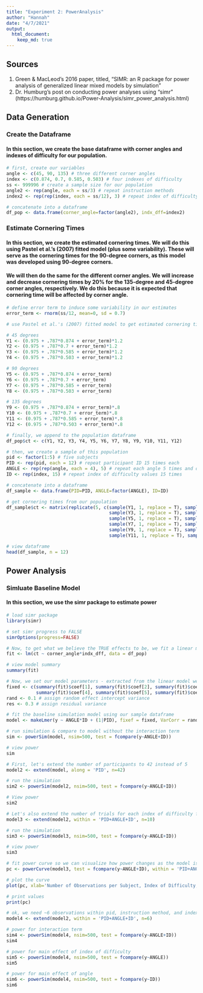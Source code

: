 ```yaml
---
title: "Experiment 2: PowerAnalysis"
author: "Hannah"
date: "4/7/2021"
output: 
  html_document:
    keep_md: true
---
```


## Sources 
1. Green & MacLeod's 2016 paper, titled, "SIMR: an R package for power analysis of generalized linear mixed models by simulation"
2. Dr. Humburg's post on conducting power analyses using "simr" (https://humburg.github.io/Power-Analysis/simr_power_analysis.html)

## Data Generation
### Create the Dataframe
#### In this section, we create the base dataframe with corner angles and indexes of difficulty for our population.
```r
# first, create our variables
angle <- c(45, 90, 135) # three different corner angles
index <- c(0.874, 0.7, 0.585, 0.503) # four indexes of difficulty
ss <- 999996 # create a sample size for our population
angle2 <- rep(angle, each = ss/3) # repeat instruction methods 
index2 <- rep(rep(index, each = ss/12), 3) # repeat index of difficulty

# concatenate into a dataframe 
df_pop <- data.frame(corner_angle=factor(angle2), indx_dff=index2)
```

### Estimate Cornering Times
#### In this section, we create the estimated cornering times. We will do this using Pastel et al.'s (2007) fitted model (plus some variability). These will serve as the cornering times for the 90-degree corners, as this model was developed using 90-degree corners.
#### We will then do the same for the different corner angles. We will increase and decrease cornering times by 20% for the 135-degree and 45-degree corner angles, respectively. We do this because it is expected that cornering time will be affected by corner angle. 

```r
# define error term to induce some variability in our estimates 
error_term <- rnorm(ss/12, mean=0, sd = 0.7) 

# use Pastel et al.'s (2007) fitted model to get estimated cornering times for each index of difficulty & corner angle

# 45 degrees
Y1 <- (0.975 + .787*0.874 + error_term)*1.2
Y2 <- (0.975 + .787*0.7 + error_term)*1.2
Y3 <- (0.975 + .787*0.585 + error_term)*1.2
Y4 <- (0.975 + .787*0.503 + error_term)*1.2

# 90 degrees
Y5 <- (0.975 + .787*0.874 + error_term)
Y6 <- (0.975 + .787*0.7 + error_term)
Y7 <- (0.975 + .787*0.585 + error_term)
Y8 <- (0.975 + .787*0.503 + error_term)

# 135 degrees
Y9 <- (0.975 + .787*0.874 + error_term)*.8
Y10 <- (0.975 + .787*0.7 + error_term)*.8
Y11 <- (0.975 + .787*0.585 + error_term)*.8
Y12 <- (0.975 + .787*0.503 + error_term)*.8

# finally, we append to the population dataframe
df_pop$ct <- c(Y1, Y2, Y3, Y4, Y5, Y6, Y7, Y8, Y9, Y10, Y11, Y12)

# then, we create a sample of this population
pid <- factor(1:5) # five subjects
PID <- rep(pid, each = 12) # repeat participant ID 15 times each
ANGLE <- rep(rep(angle, each = 4), 5) # repeat each angle 5 times and do that 5 times
ID <- rep(index, 15) # repeat index of difficulty values 15 times

# concatenate into a dataframe
df_sample <- data.frame(PID=PID, ANGLE=factor(ANGLE), ID=ID)

# get cornering times from our population
df_sample$ct <- matrix(replicate(5, c(sample(Y1, 1, replace = T), sample(Y2, 1, replace = T), 
                                      sample(Y3, 1, replace = T), sample(Y4, 1, replace = T), 
                                      sample(Y5, 1, replace = T), sample(Y6, 1, replace = T),
                                      sample(Y7, 1, replace = T), sample(Y8, 1, replace = T),
                                      sample(Y9, 1, replace = T), sample(Y10, 1, replace = T),
                                      sample(Y11, 1, replace = T), sample(Y12, 1, replace = T))), ncol=1)

# view dataframe
head(df_sample, n = 12)
```


## Power Analysis
### Simluate Baseline Model
#### In this section, we use the simr package to estimate power
```r
# load simr package 
library(simr)

# set simr progress to FALSE
simrOptions(progress=FALSE)

# Now, to get what we believe the TRUE effects to be, we fit a linear model to the population data
fit <- lm(ct ~ corner_angle*indx_dff, data = df_pop)

# view model summary
summary(fit)

# Now, we set our model parameters - extracted from the linear model we just fit 
fixed <- c(summary(fit)$coef[1], summary(fit)$coef[2], summary(fit)$coef[3],
           summary(fit)$coef[4], summary(fit)$coef[5], summary(fit)$coef[6])
rand <- 0.1 # assign random effect intercept variance
res <- 0.3 # assign residual variance

# fit the baseline simulation model using our sample dataframe
model <- makeLmer(y ~ ANGLE*ID + (1|PID), fixef = fixed, VarCorr = rand, sigma = res, data = df_sample)

# run simulation & compare to model without the interaction term
sim <- powerSim(model, nsim=500, test = fcompare(y~ANGLE+ID))

# view power
sim
```

```r
# First, let's extend the number of participants to 42 instead of 5
model2 <- extend(model, along = 'PID', n=42)

# run the simulation
sim2 <- powerSim(model2, nsim=500, test = fcompare(y~ANGLE+ID))

# View power
sim2

# Let's also extend the number of trials for each index of difficulty for each subject 
model3 <- extend(model2, within = 'PID+ANGLE+ID', n=10)

# run the simulation 
sim3 <- powerSim(model3, nsim=500, test = fcompare(y~ANGLE+ID))

# view power
sim3

# fit power curve so we can visualize how power changes as the model is extended 
pc <- powerCurve(model3, test = fcompare(y~ANGLE+ID), within = 'PID+ANGLE+ID')

# plot the curve
plot(pc, xlab='Number of Observations per Subject, Index of Difficulty, & Corner Angle')

# print values
print(pc)

# ok, we need ~6 observations within pid, instruction method, and index of difficulty; let's look specifically at this number of observations 
model4 <- extend(model2, within = 'PID+ANGLE+ID', n=6)

# power for interaction term
sim4 <- powerSim(model4, nsim=500, test = fcompare(y~ANGLE+ID))
sim4

# power for main effect of index of difficulty
sim5 <- powerSim(model4, nsim=500, test = fcompare(y~ANGLE))
sim5

# power for main effect of angle
sim6 <- powerSim(model4, nsim=500, test = fcompare(y~ID))
sim6
```

